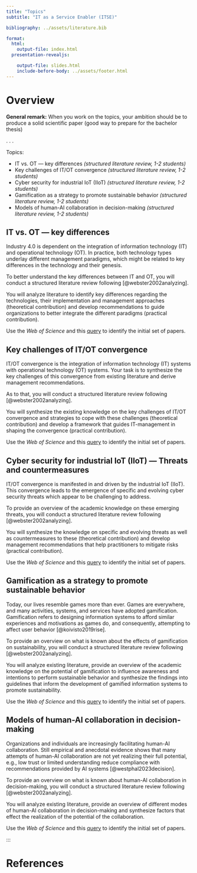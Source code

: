 ```yaml
---
title: "Topics"
subtitle: "IT as a Service Enabler (ITSE)"

bibliography: ../assets/literature.bib

format: 
  html:
    output-file: index.html
  presentation-revealjs:

    output-file: slides.html 
    include-before-body: ../assets/footer.html  
---
```



# Overview

**General remark:** When you work on the topics, your ambition should be to produce a solid scientific paper (good way to prepare for the bachelor thesis)

. . .

Topics:

:::{.incremental}
- IT vs. OT — key differences *(structured literature review, 1-2 students)*
- Key challenges of IT/OT convergence *(structured literature review, 1-2 students)*
- Cyber security for industrial IoT (IIoT) *(structured literature review, 1-2 students)*
- Gamification as a strategy to promote sustainable behavior *(structured literature review, 1-2 students)*
- Models of human-AI collaboration in decision-making *(structured literature review, 1-2 students)*
:::

## IT vs. OT — key differences

Industry 4.0 is dependent on the integration of information technology (IT) and operational technology (OT). In practice, both technology types underlay different management paradigms, which might be related to key differences in the technology and their genesis.

To better understand the key differences between IT and OT, you will conduct a structured literature review following [@webster2002analyzing].

You will analyze literature to identify key differences regarding the technologies, their implementation and management approaches (theoretical contribution) and develop recommendations to guide organizations to better integrate the different paradigms (practical contribution).

Use the *Web of Science* and this [query](https://www-webofscience-com.ezproxy.hnu.de/wos/woscc/summary/86a4468b-0246-4440-abf7-8cb857651687-a5576c58/relevance/1) to identify the initial set of papers.

## Key challenges of IT/OT convergence

IT/OT convergence is the integration of information technology (IT) systems with operational technology (OT) systems. Your task is to synthesize the key challenges of this convergence from existing literature and derive management recommendations.

As to that, you will conduct a structured literature review following [@webster2002analyzing]. 

You will synthesize the existing knowledge on the key challenges of IT/OT convergence and strategies to cope with these challenges (theoretical contribution) and develop a framework that guides IT-management in shaping the convergence (practical contribution).

Use the *Web of Science* and this [query](https://www-webofscience-com.ezproxy.hnu.de/wos/woscc/summary/b5e0d85a-c9a0-46f8-ba66-f1f0a0c12963-a556f574/relevance/1) to identify the initial set of papers.

## Cyber security for industrial IoT (IIoT) — Threats and countermeasures

IT/OT convergence is manifested in and driven by the industrial IoT (IIoT). This convergence leads to the emergence of specific and evolving cyber security threats which appear to be challenging to address.

To provide an overview of the academic knowledge on these emerging threats, you will conduct a structured literature review following [@webster2002analyzing]. 

You will synthesize the knowledge on specific and evolving threats as well as countermeasures to these (theoretical contribution) and develop management recommendations that help practitioners to mitigate risks (practical contribution).

Use the *Web of Science* and this [query](https://www-webofscience-com.ezproxy.hnu.de/wos/woscc/summary/75992ba7-644d-4138-8108-250bf2fe9b36-a55737c1/relevance/1) to identify the initial set of papers.

## Gamification as a strategy to promote sustainable behavior

Today, our lives resemble games more than ever. Games are everywhere, and many activities, systems, and services have adopted gamification. Gamification refers to designing information systems to afford similar experiences and motivations as games do, and consequently, attempting to affect user behavior [@koivisto2019rise].

To provide an overview on what is known about the effects of gamification on sustainability, you will conduct a structured literature review following [@webster2002analyzing]. 

You will analyze existing literature, provide an overview of the academic knowledge on the potential of gamification to influence awareness and intentions to perform sustainable behavior and synthesize the findings into guidelines that inform the development of gamified information systems to promote sustainability.

Use the *Web of Science* and this [query](https://www-webofscience-com.ezproxy.hnu.de/wos/woscc/summary/62f3659f-72f9-4e39-9a36-c60aae4eade2-a557b802/relevance/1) to identify the initial set of papers.

## Models of human-AI collaboration in decision-making

Organizations and individuals are increasingly facilitating human-AI collaboration. Still empirical and anecdotal evidence shows that many attempts of human-AI collaboration are not yet realizing their full potential, e.g., low trust or limited understanding reduce compliance with recommendations provided by  AI systems [@westphal2023decision].

To provide an overview on what is known about human-AI collaboration in decision-making, you will conduct a structured literature review following [@webster2002analyzing].

You will analyze existing literature, provide an overview of different modes of human-AI collaboration in decision-making and synthesize factors that effect the realization of the potential of the collaboration.

Use the *Web of Science* and this [query](https://www-webofscience-com.ezproxy.hnu.de/wos/woscc/summary/ba15234c-42ca-4bba-b992-6013303c08c3-a558eda9/relevance/1) to identify the initial set of papers.



:::

# References
::: {#refs}
:::